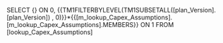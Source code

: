 SELECT {} ON 0, {{TM1FILTERBYLEVEL(TM1SUBSETALL([plan_Version].[plan_Version]) , 0)}}*{{[m_lookup_Capex_Assumptions].[m_lookup_Capex_Assumptions].MEMBERS}} ON 1 FROM [lookup_Capex_Assumptions]